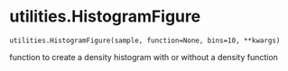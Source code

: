 # utilities.HistogramFigure { #sim_2024.utilities.HistogramFigure }

`utilities.HistogramFigure(sample, function=None, bins=10, **kwargs)`

function to create a density histogram with or without a density function